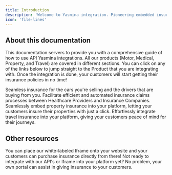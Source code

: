 ```yaml
---
title: Introduction
description: 'Welcome to Yasmina integration. Pioneering embedded insurance in Saudi Arabia  and the region by offering seamless coverage, delivered at the perfect moment to protect your customers.'
icon: 'file-lines'
---
```


## About this documentation

This documentation servers to provide you with a comprehensive guide of how to use API Yasmina integrations.
All our products (Motor, Medical, Property, and Travel) are covered in different sections. You can click on any of the links below
to jump straight to the Product that you are integrating with. Once the integration is done, your customers will start getting
their insurance policies in no time!

<CardGroup cols={2}>
  <Card
    title="Car"
    icon="car"
    href="/integrations/car"
  >
  	Seamless insurance for the cars you're selling and the drivers that are buying from you.
  </Card>
  <Card
    title="Medical"
    icon="users-medical"
    href="integrations/medical"
  >Facilitate efficient and automated insurance claims processes between Healthcare Providers and Insurance Companies.</Card>
  <Card
    title="Property"
    icon="house"
    href="integrations/house"
  >Seamlessly embed property insurance into your platform, letting your customers insure their properties with just a click.</Card>
  <Card
    title="Travel"
    icon="plane"
    href="integrations/travel"
  >Effortlessly integrate travel insurance into your platform, giving your customers peace of mind for their journeys.</Card>
</CardGroup>

## Other resources
<CardGroup cols={2}>
  <Card
    title="Yasmina iframe"
    icon="file-code"
    href="otherintegrations/iframe"
  >
	  You can place our white-labeled Iframe onto your website and your customers can purchase insurance directly from there!
  </Card>
  <Card
    title="Portal"
    icon="table-columns"
    href="otherintegrations/portal"
  >Not ready to integrate with our API's or Iframe into your platform yet? No problem, your own portal can assist in giving insurance to your customers.</Card>
</CardGroup>
